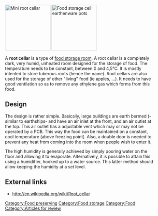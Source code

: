 [[File:Mini root cellar.png|thumb|right|150px|Mini root cellar]]
[[File:Construction storage cells.JPG|thumb|right|150px|Food storage cell earthenware pots]]

A '''root cellar''' is a type of [[Food storage rooms|food storage room]]. A root cellar is a completely dark, very humid, unheated room designed for the storage of food. The temperature needs to be constant, between 0 and 4,5°C. It is mostly intented to store tuberous roots (hence the name). Root cellars are also used for the storage of other "living" food (ie apples, ...). It needs to have good ventilation so as to remove any ethylene gas which forms from this food.

==Design==
The design is rather simple. Basically, large buildings are earth bermed (-similar to earthships- and have an air inlet at the front, and an air outlet at the top. This air outlet has a adjustable vent which may or may not be operated by a PCB. This way the food can be maintained on a constant, cool temperature (above freezing point). Also, a double door is needed to prevent any heat from coming into the room when people wish to enter it.

The high humidity is generally achieved by simply pooring water on the floor and allowing it to evaporate. Alternatively, it is possible to attain this using a humidifier, hooked up to a water source. This latter method should allow keeping the humidity at a set level.

==External links==
* http://en.wikipedia.org/wiki/Root_cellar

[[Category:Food preserving]]
[[Category:Food storage]]
[[Category:Food]]
[[Category:Articles for review]]